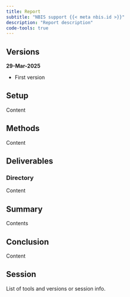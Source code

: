 ```yaml
---
title: Report
subtitle: "NBIS support {{< meta nbis.id >}}"
description: "Report description"
code-tools: true
---
```


::: {.callout-note collapse="true"}

## Versions

**29-Mar-2025**  

- First version

:::

## Setup

Content

## Methods

Content

## Deliverables  
### Directory

Content

## Summary

Contents

## Conclusion

Content

## Session

List of tools and versions or session info.
